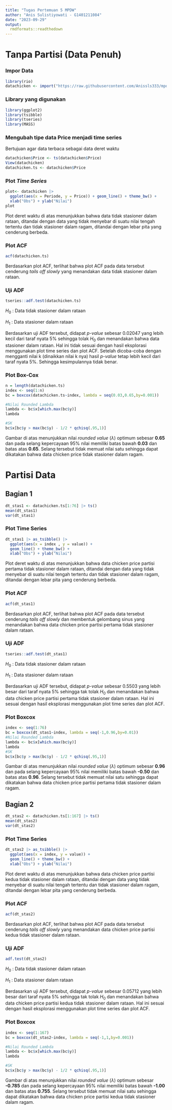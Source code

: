 ---
title: "Tugas Pertemuan 5 MPDW"
author: "Anis Sulistiyowati - G1401211084"
date: "2023-09-29"
output:
  rmdformats::readthedown
---

# **Tanpa Partisi (Data Penuh)**

### Impor Data

```{r}
library(rio)
datachicken <- import("https://raw.githubusercontent.com/Anissls333/mpdw/main/pertemuan%205/data.csv")
```

### Library yang digunakan

```{r}
library(ggplot2)
library(tsibble)
library(tseries)
library(MASS)
```

### Mengubah tipe data Price menjadi time series

Bertujuan agar data terbaca sebagai data deret waktu

```{r}
datachicken$Price <- ts(datachicken$Price) 
View(datachicken)
datachicken.ts <- datachicken$Price
```

### Plot *Time Series*

```{r}
plot<- datachicken |> 
  ggplot(aes(x = Periode, y = Price)) + geom_line() + theme_bw() +
  xlab("Obs") + ylab("Nilai")
plot
```

Plot deret waktu di atas menunjukkan bahwa data tidak stasioner dalam rataan, ditandai dengan data yang tidak menyebar di suatu nilai tengah tertentu dan tidak stasioner dalam ragam, ditandai dengan lebar pita yang cenderung berbeda.

### Plot ACF

```{r}
acf(datachicken.ts)
```

Berdasarkan plot ACF, terlihat bahwa plot ACF pada data tersebut cenderung *tails off slowly* yang menandakan data tidak stasioner dalam rataan.

### Uji ADF

```{r}
tseries::adf.test(datachicken.ts)
```

$H_0$ : Data tidak stasioner dalam rataan

$H_1$ : Data stasioner dalam rataan

Berdasarkan uji ADF tersebut, didapat *p-value* sebesar 0.02047 yang lebih kecil dari taraf nyata 5% sehingga tolak $H_0$ dan menandakan bahwa data stasioner dalam rataan. Hal ini tidak sesuai dengan hasil eksplorasi menggunakan plot time series dan plot ACF. Setelah dicoba-coba dengan mengganti nilai k (dinaikkan nilai k nya) hasil *p-value* tetap lebih kecil dari taraf nyata 5%. Sehingga kesimpulannya tidak benar.

### Plot Box-Cox

```{r}
n = length(datachicken.ts)
index <- seq(1:n)
bc = boxcox(datachicken.ts~index, lambda = seq(0.03,0.65,by=0.001))

#Nilai Rounded Lambda
lambda <- bc$x[which.max(bc$y)]
lambda

#SK
bc$x[bc$y > max(bc$y) - 1/2 * qchisq(.95,1)]
```

Gambar di atas menunjukkan nilai *rounded value* ($\lambda$) optimum sebesar **0.65** dan pada selang kepercayaan 95% nilai memiliki batas bawah **0.03** dan batas atas **0.65**. Selang tersebut tidak memuat nilai satu sehingga dapat dikatakan bahwa data chicken price tidak stasioner dalam ragam.

# **Partisi Data**

## **Bagian 1**

```{r}
dt_stas1 <- datachicken.ts[1:76] |> ts()
mean(dt_stas1)
var(dt_stas1)
```

### Plot Time Series

```{r}
dt_stas1 |> as_tsibble() |> 
  ggplot(aes(x = index , y = value)) +
  geom_line() + theme_bw() +
  xlab("Obs") + ylab("Nilai")
```

Plot deret waktu di atas menunjukkan bahwa data chicken price partisi pertama tidak stasioner dalam rataan, ditandai dengan data yang tidak menyebar di suatu nilai tengah tertentu dan tidak stasioner dalam ragam, ditandai dengan lebar pita yang cenderung berbeda.

### Plot ACF

```{r}
acf(dt_stas1)
```

Berdasarkan plot ACF, terlihat bahwa plot ACF pada data tersebut cenderung *tails off slowly* dan membentuk gelombang sinus yang menandakan bahwa data chicken price partisi pertama tidak stasioner dalam rataan.

### Uji ADF

```{r}
tseries::adf.test(dt_stas1)
```

$H_0$ : Data tidak stasioner dalam rataan

$H_1$ : Data stasioner dalam rataan

Berdasarkan uji ADF tersebut, didapat *p-value* sebesar 0.5503 yang lebih besar dari taraf nyata 5% sehingga tak tolak $H_0$ dan menandakan bahwa data chicken price partisi pertama tidak stasioner dalam rataan. Hal ini sesuai dengan hasil eksplorasi menggunakan plot time series dan plot ACF.

### Plot Boxcox

```{r}
index <- seq(1:76)
bc = boxcox(dt_stas1~index, lambda = seq(-1,0.96,by=0.01))
#Nilai Rounded Lambda
lambda <- bc$x[which.max(bc$y)]
lambda
#SK
bc$x[bc$y > max(bc$y) - 1/2 * qchisq(.95,1)]
```

Gambar di atas menunjukkan nilai *rounded value* ($\lambda$) optimum sebesar **0.96** dan pada selang kepercayaan 95% nilai memiliki batas bawah **-0.50** dan batas atas **0.96**. Selang tersebut tidak memuat nilai satu sehingga dapat dikatakan bahwa data chicken price partisi pertama tidak stasioner dalam ragam.

## **Bagian 2**

```{r}
dt_stas2 <- datachicken.ts[1:167] |> ts()
mean(dt_stas2)
var(dt_stas2)
```

### Plot Time Series

```{r}
dt_stas2 |> as_tsibble() |> 
  ggplot(aes(x = index, y = value)) +
  geom_line() + theme_bw() +
  xlab("Obs") + ylab("Nilai")
```

Plot deret waktu di atas menunjukkan bahwa data chicken price partisi kedua tidak stasioner dalam rataan, ditandai dengan data yang tidak menyebar di suatu nilai tengah tertentu dan tidak stasioner dalam ragam, ditandai dengan lebar pita yang cenderung berbeda.

### Plot ACF

```{r}
acf(dt_stas2)
```

Berdasarkan plot ACF, terlihat bahwa plot ACF pada data tersebut cenderung *tails off slowly* yang menandakan data chicken price partisi kedua tidak stasioner dalam rataan.

### Uji ADF

```{r}
adf.test(dt_stas2)
```

$H_0$ : Data tidak stasioner dalam rataan

$H_1$ : Data stasioner dalam rataan

Berdasarkan uji ADF tersebut, didapat *p-value* sebesar 0.05712 yang lebih besar dari taraf nyata 5% sehingga tak tolak $H_0$ dan menandakan bahwa data chicken price partisi kedua tidak stasioner dalam rataan. Hal ini sesuai dengan hasil eksplorasi menggunakan plot time series dan plot ACF.

### Plot Boxcox

```{r}
index <- seq(1:167)
bc = boxcox(dt_stas2~index, lambda = seq(-1,1,by=0.001))

#Nilai Rounded Lambda
lambda <- bc$x[which.max(bc$y)]
lambda

#SK
bc$x[bc$y > max(bc$y) - 1/2 * qchisq(.95,1)]
```

Gambar di atas menunjukkan nilai *rounded value* ($\lambda$) optimum sebesar **-0.785** dan pada selang kepercayaan 95% nilai memiliki batas bawah **-1.00** dan batas atas **0.755**. Selang tersebut tidak memuat nilai satu sehingga dapat dikatakan bahwa data chicken price partisi kedua tidak stasioner dalam ragam.

